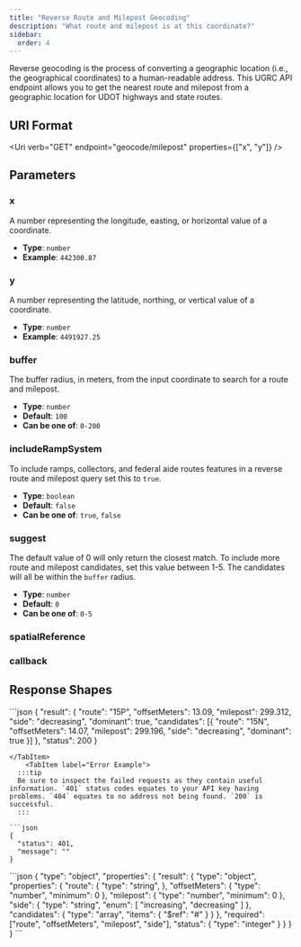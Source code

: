 ```yaml
---
title: "Reverse Route and Milepost Geocoding"
description: "What route and milepost is at this coordinate?"
sidebar:
  order: 4
---
```



Reverse geocoding is the process of converting a geographic location (i.e., the geographical coordinates) to a human-readable address. This UGRC API endpoint allows you to get the nearest route and milepost from a geographic location for UDOT highways and state routes.

## URI Format

<Uri verb="GET" endpoint="geocode/milepost" properties={["x", "y"]} />

## Parameters

<Card title="Required Path parameters" icon="approve-check">

### x

A number representing the longitude, easting, or horizontal value of a coordinate.

- **Type**: `number`
- **Example**: `442300.87`

### y

A number representing the latitude, northing, or vertical value of a coordinate.

- **Type**: `number`
- **Example**: `4491927.25`

</Card>
<Card title="Optional Query parameters" icon="setting">

### buffer

The buffer radius, in meters, from the input coordinate to search for a route and milepost.

- **Type**: `number`
- **Default**: `100`
- **Can be one of**: `0-200`

### includeRampSystem

To include ramps, collectors, and federal aide routes features in a reverse route and milepost query set this to `true`.

- **Type**: `boolean`
- **Default**: `false`
- **Can be one of**: `true`, `false`

### suggest

The default value of 0 will only return the closest match. To include more route and milepost candidates, set this value between 1-5. The candidates will all be within the `buffer` radius.

- **Type**: `number`
- **Default**: `0`
- **Can be one of**: `0-5`

### spatialReference

<SpatialReference />

### callback

<Callback />

</Card>

## Response Shapes

<Tabs>
	<TabItem label="Successful Example">
  ```json
{
  "result": {
    "route": "15P",
    "offsetMeters": 13.09,
    "milepost": 299.312,
    "side": "decreasing",
    "dominant": true,
    "candidates": [{
      "route": "15N",
      "offsetMeters": 14.07,
      "milepost": 299.196,
      "side": "decreasing",
      "dominant": true
    }]
  },
  "status": 200
}

````
</TabItem>
	<TabItem label="Error Example">
  :::tip
  Be sure to inspect the failed requests as they contain useful information. `401` status codes equates to your API key having problems. `404` equates to no address not being found. `200` is successful.
  :::

```json
{
  "status": 401,
  "message": ""
}
````

  </TabItem>
  <TabItem label="JSON Schema">
```json
{
  "type": "object",
  "properties": {
    "result": {
      "type": "object",
      "properties": {
        "route": {
          "type": "string",
        },
        "offsetMeters": {
          "type": "number",
          "minimum": 0
        },
        "milepost": {
          "type": "number",
          "minimum": 0
        },
        "side": {
          "type": "string",
          "enum": [
            "increasing",
            "decreasing"
          ]
        },
        "candidates": {
          "type": "array",
          "items": { "$ref": "#" }
        }
      },
      "required": ["route", "offsetMeters", "milepost", "side"],
      "status": {
        "type": "integer"
      }
    }
  }
}
```
  </TabItem>
</Tabs>
